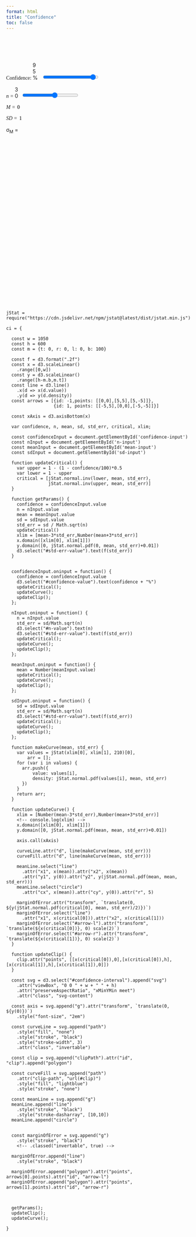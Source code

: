 ```yaml
---
format: html
title: "Confidence"
toc: false
---
```


::: {#controls style="align-content: baseline; position: relative; top: 4em; width: 60%;"}

<label for="confidence-input" style="font-family: KaTeX_Main, Times; font-size: 1em; height: 1em;">Confidence:&nbsp;</label><span id="confidence-value" class="math" style="display: inline-block; width: 1em;">95%</span><input data-prevent-swipe type="range" id="confidence-input" name="confidence" value="95" min="0" max="100" style="border: none; height: 1em; font-family: KaTeX_Main; font-size: 1em; margin-left: 1em; width: 50%; vertical-align: unset;">

<label for="n-input" style="font-family: KaTeX_Main; font-size: 1em; font-style: italic; height: 1em;">n =&nbsp;</label><span id="n-value" class="math" style="display: inline-block; width: 1em;">30</span><input data-prevent-swipe type="range" id="n-input" name="n" value="30" min="1" max="50" style="border: none; height: 1em; font-family: KaTeX_Main; font-size: 1em; margin-left: 0.5em; width: 50%; vertical-align: unset;">

<label for="mean-input" style="font-family: KaTeX_Main; font-size: 1em; font-style: italic; height: 1em;">M = </label>
<input type="text" id="mean-input" class="invertable" name="mean" value="0" style="background: none; border: none; height: 1em; font-family: KaTeX_Main; font-size: 1em; width: 2em; vertical-align: unset;">

<label for="sd-input" style="font-family: KaTeX_Main; font-size: 1em; font-style: italic; height: 1em;">SD = </label>
<input type="text" id="sd-input" class="invertable" name="sigma" value="1" style="background: none; border: none; height: 1em; font-family: KaTeX_Main; font-size: 1em; width: 2em; vertical-align: unset;">

<p><span id="std-err-label" class="math italic">σ<sub>M</sub> = </span><span id="std-err-value" class="math"></span></p>

:::

::: {#confidence-interval .svg-container}
:::

```ojs
jStat = require("https://cdn.jsdelivr.net/npm/jstat@latest/dist/jstat.min.js")
```

```ojs


ci = {

  const w = 1050
  const h = 600
  const m = {t: 0, r: 0, l: 0, b: 100}
  
  const f = d3.format(".2f")
  const x = d3.scaleLinear()
    .range([0,w])
  const y = d3.scaleLinear()
    .range([h-m.b,m.t])
  const line = d3.line()
    .x(d => x(d.value))
    .y(d => y(d.density))
  const arrows = [{id: -1,points: [[0,0],[5,5],[5,-5]]},
                  {id: 1, points: [[-5,5],[0,0],[-5,-5]]}]
                  
  const xAxis = d3.axisBottom(x)
  
  var confidence, n, mean, sd, std_err, critical, xlim;
  
  const confidenceInput = document.getElementById('confidence-input')
  const nInput = document.getElementById('n-input')
  const meanInput = document.getElementById('mean-input')
  const sdInput = document.getElementById('sd-input')
  
  function updateCritical() {
    var upper = 1 - (1 - confidence/100)*0.5
    var lower = 1 - upper
    critical = [jStat.normal.inv(lower, mean, std_err),
                jStat.normal.inv(upper, mean, std_err)]
  }
  
  function getParams() {
    confidence = confidenceInput.value
    n = nInput.value
    mean = meanInput.value
    sd = sdInput.value
    std_err = sd / Math.sqrt(n)
    updateCritical()
    xlim = [mean-3*std_err,Number(mean+3*std_err)]
    x.domain([xlim[0], xlim[1]])
    y.domain([0, jStat.normal.pdf(0, mean, std_err)+0.01])
    d3.select("#std-err-value").text(f(std_err))
  }
  
  
  confidenceInput.oninput = function() {
    confidence = confidenceInput.value
    d3.select("#confidence-value").text(confidence + "%")
    updateCritical();
    updateCurve();
    updateClip();
  };
  
  nInput.oninput = function() {
    n = nInput.value
    std_err = sd/Math.sqrt(n)
    d3.select("#n-value").text(n)
    d3.select("#std-err-value").text(f(std_err))
    updateCritical();
    updateCurve();
    updateClip();
  };
    
  meanInput.oninput = function() {
    mean = Number(meanInput.value)
    updateCritical();
    updateCurve();
    updateClip();
  };
  
  sdInput.oninput = function() {
    sd = sdInput.value
    std_err = sd/Math.sqrt(n)
    d3.select("#std-err-value").text(f(std_err))
    updateCritical();
    updateCurve();
    updateClip();
  };
  
  function makeCurve(mean, std_err) {
    var values = jStat(xlim[0], xlim[1], 210)[0],
        arr = [];
    for (var i in values) {
      arr.push({
          value: values[i], 
          density: jStat.normal.pdf(values[i], mean, std_err)
      })
    }
    return arr;
  }
  
  function updateCurve() {
    xlim = [Number(mean-3*std_err),Number(mean+3*std_err)]
    <!-- console.log(xlim) -->
    x.domain([xlim[0], xlim[1]])
    y.domain([0, jStat.normal.pdf(mean, mean, std_err)+0.01])
    
    axis.call(xAxis)
    
    curveLine.attr("d", line(makeCurve(mean, std_err)))
    curveFill.attr("d", line(makeCurve(mean, std_err)))
    
    meanLine.select("line")
      .attr("x1", x(mean)).attr("x2", x(mean))
      .attr("y1", y(0)).attr("y2", y(jStat.normal.pdf(mean, mean, std_err)))
    meanLine.select("circle")
      .attr("cx", x(mean)).attr("cy", y(0)).attr("r", 5)
      
    marginOfError.attr("transform", `translate(0, ${y(jStat.normal.pdf(critical[0], mean, std_err)/2)})`)
    marginOfError.select("line")
      .attr("x1", x(critical[0])).attr("x2", x(critical[1]))
    marginOfError.select("#arrow-l").attr("transform", `translate(${x(critical[0])}, 0) scale(2)`)
    marginOfError.select("#arrow-r").attr("transform", `translate(${x(critical[1])}, 0) scale(2)`)
  }
  
  function updateClip() {
    clip.attr("points", [[x(critical[0]),0],[x(critical[0]),h],[x(critical[1]),h],[x(critical[1]),0]])
  }
  
  const svg = d3.select("#confidence-interval").append("svg")
    .attr("viewBox", "0 0 " + w + " " + h)
    .attr("preserveAspectRatio", "xMinYMin meet")
    .attr("class", "svg-content")
    
  const axis = svg.append("g").attr("transform", `translate(0, ${y(0)})`)
    .style("font-size", "2em")
  
  const curveLine = svg.append("path")
    .style("fill", "none")
    .style("stroke", "black")
    .style("stroke-width", 3)
    .attr("class", "invertable")
    
  const clip = svg.append("clipPath").attr("id", "clip").append("polygon")

  const curveFill = svg.append("path")
    .attr("clip-path", "url(#clip)")
    .style("fill", "lightblue")
    .style("stroke", "none")
    
  const meanLine = svg.append("g")
  meanLine.append("line")
    .style("stroke", "black")
    .style("stroke-dasharray", [10,10])
  meanLine.append("circle")
    

  const marginOfError = svg.append("g")
    .style("stroke", "black")
    <!-- .classed("invertable", true) -->
    
  marginOfError.append("line")
    .style("stroke", "black")

  marginOfError.append("polygon").attr("points", arrows[0].points).attr("id", "arrow-l")
  marginOfError.append("polygon").attr("points", arrows[1].points).attr("id", "arrow-r")



  getParams();
  updateClip();
  updateCurve();
  
}

```


<style>

.svg-container {
    display: inline-block;
    position: relative;
    width: 100%;
    padding-bottom: 100%;
    vertical-align: top;
    overflow: hidden;
}
.svg-content {
    display: inline-block;
    position: absolute;
    top: 0;
    left: 0;
}

</style>
